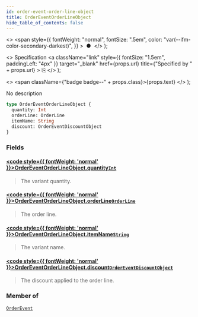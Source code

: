 ```yaml
---
id: order-event-order-line-object
title: OrderEventOrderLineObject
hide_table_of_contents: false
---
```


  <>
    <span
      style={{
        fontWeight: "normal",
        fontSize: ".5em",
        color: "var(--ifm-color-secondary-darkest)",
      }}
    >
      &nbsp;●&nbsp;
    </span>
  </>
);

  <>
    Specification
    <a
      className="link"
      style={{ fontSize: "1.5em", paddingLeft: "4px" }}
      target="\_blank"
      href={props.url}
      title={"Specified by " + props.url}
    >
      ⎘
    </a>
  </>
);

  <>
    <span className={"badge badge--" + props.class}>{props.text}</span>
  </>
);

No description

```graphql
type OrderEventOrderLineObject {
  quantity: Int
  orderLine: OrderLine
  itemName: String
  discount: OrderEventDiscountObject
}
```

### Fields

#### [<code style={{ fontWeight: 'normal' }}>OrderEventOrderLineObject.<b>quantity</b></code>](#)<Bullet />[`Int`](../../../storefront/miscellaneous/scalars/int) <Badge class="secondary" text="scalar"/>

> The variant quantity.

#### [<code style={{ fontWeight: 'normal' }}>OrderEventOrderLineObject.<b>orderLine</b></code>](#)<Bullet />[`OrderLine`](../../../storefront/orders/objects/order-line) <Badge class="secondary" text="object"/>

> The order line.

#### [<code style={{ fontWeight: 'normal' }}>OrderEventOrderLineObject.<b>itemName</b></code>](#)<Bullet />[`String`](../../../storefront/miscellaneous/scalars/string) <Badge class="secondary" text="scalar"/>

> The variant name.

#### [<code style={{ fontWeight: 'normal' }}>OrderEventOrderLineObject.<b>discount</b></code>](#)<Bullet />[`OrderEventDiscountObject`](../../../storefront/miscellaneous/objects/order-event-discount-object) <Badge class="secondary" text="object"/>

> The discount applied to the order line.

### Member of

[`OrderEvent`](../../../storefront/orders/objects/order-event) <Badge class="secondary" text="object"/>
